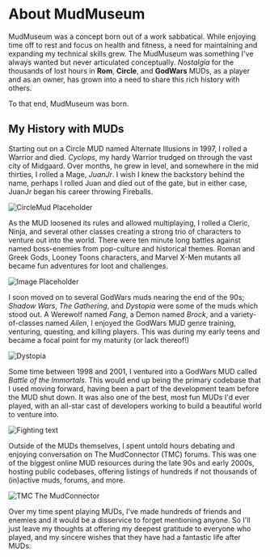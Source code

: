 <Seo title="About MudMuseum" />

# About MudMuseum

MudMuseum was a concept born out of a work sabbatical. While enjoying time off to rest and focus on health and 
fitness, a need for maintaining and expanding my technical skills grew. The MudMuseum was something I've always 
wanted but never articulated conceptually. _Nostalgia_ for the thousands of lost hours in **Rom**, **Circle**, 
and **GodWars** MUDs, as a player and as an owner, has grown into a need to share this rich history with others. 

To that end, MudMuseum was born.

## My History with MUDs

Starting out on a Circle MUD named Alternate Illusions in 1997, I rolled a Warrior and died. _Cyclops_, my hardy
Warrior trudged on through the vast city of Midgaard. Over months, he grew in level, and somewhere in the mid
thirties, I rolled a Mage, _JuanJr_. I wish I knew the backstory behind the name, perhaps I rolled Juan and died
out of the gate, but in either case, JuanJr began his career throwing Fireballs. 

![CircleMud Placeholder](../assets/circle.png)

As the MUD loosened its rules and allowed multiplaying, I rolled a Cleric, Ninja, and several other classes 
creating a strong trio of characters to venture out into the world. There were ten minute long battles against
named boss-enemies from pop-culture and historical themes. Roman and Greek Gods, Looney Toons characters, and
Marvel X-Men mutants all became fun adventures for loot and challenges.

![Image Placeholder](../assets/circle.png)

I soon moved on to several GodWars muds nearing the end of the 90s; _Shadow Wars_, _The Gathering_, and _Dystopia_ 
were some of the muds which stood out. A Werewolf named _Fang_, a Demon named _Brock_, and a variety-of-classes named 
_Ailen_, I enjoyed the GodWars MUD genre training, venturing, questing, and killing players. This was during my
early teens and became a focal point for my maturity (or lack thereof!)

![Dystopia](../assets/dystopia.png)

Some time between 1998 and 2001, I ventured into a GodWars MUD called _Battle of the Immortals_. This would end up
being the primary codebase that I used moving forward, having been a part of the development team before the MUD
shut down. It was also one of the best, most fun MUDs I'd ever played, with an all-star cast of developers working
to build a beautiful world to venture into.

![Fighting text](../assets/fighting.png)

Outside of the MUDs themselves, I spent untold hours debating and enjoying conversation on The MudConnector (TMC) 
forums. This was one of the biggest online MUD resources during the late 90s and early 2000s, hosting public 
codebases, offering listings of hundreds if not thousands of (in)active muds, forums, and more. 

![TMC The MudConnector](../assets/tmc.png)

Over my time spent playing MUDs, I've made hundreds of friends and enemies and it would be a disservice to forget 
mentioning anyone. So I'll just leave my thoughts at offering my deepest gratitude to everyone who played, and my
sincere wishes that they have had a fantastic life after MUDs.